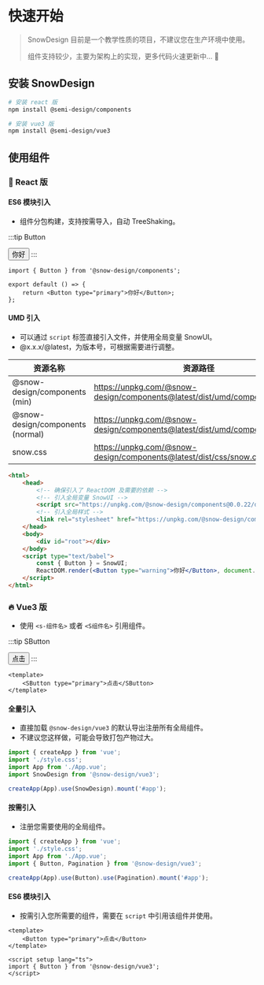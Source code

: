 
# 快速开始

> SnowDesign 目前是一个教学性质的项目，不建议您在生产环境中使用。
>
> 组件支持较少，主要为架构上的实现，更多代码火速更新中... 💪

## 安装 SnowDesign

```bash
# 安装 react 版
npm install @semi-design/components

# 安装 vue3 版
npm install @semi-design/vue3
```

## 使用组件

### 🚀 React 版

#### ES6 模块引入

-   组件分包构建，支持按需导入，自动 TreeShaking。

:::tip Button

<Button type="primary">你好</Button>
:::

```tsx
import { Button } from '@snow-design/components';

export default () => {
    return <Button type="primary">你好</Button>;
};
```

#### UMD 引入

-   可以通过 `script` 标签直接引入文件，并使用全局变量 SnowUI。
-   @x.x.x/@latest，为版本号，可根据需要进行调整。

| 资源名称                         | 资源路径                                                                    |
| -------------------------------- | --------------------------------------------------------------------------- |
| @snow-design/components (min)    | https://unpkg.com/@snow-design/components@latest/dist/umd/components.js     |
| @snow-design/components (normal) | https://unpkg.com/@snow-design/components@latest/dist/umd/components.min.js |
| snow.css                         | https://unpkg.com/@snow-design/components@latest/dist/css/snow.css          |

```html
<html>
    <head>
        <!-- 确保引入了 ReactDOM 及需要的依赖 -->
        <!-- 引入全局变量 SnowUI -->
        <script src="https://unpkg.com/@snow-design/components@0.0.22/dist/umd/components.js"></script>
        <!-- 引入全局样式 -->
        <link rel="stylesheet" href="https://unpkg.com/@snow-design/components@0.0.22/dist/css/snow.css" />
    </head>
    <body>
        <div id="root"></div>
    </body>
    <script type="text/babel">
        const { Button } = SnowUI;
        ReactDOM.render(<Button type="warning">你好</Button>, document.getElementById('root'));
    </script>
</html>
```

### 🔥 Vue3 版

-   使用 `<s-组件名>` 或者 `<S组件名>` 引用组件。

:::tip SButton

<Button type="primary">点击</Button>
:::

```vue
<template>
    <SButton type="primary">点击</SButton>
</template>
```

#### 全量引入

-   直接加载 `@snow-design/vue3` 的默认导出注册所有全局组件。
-   不建议您这样做，可能会导致打包产物过大。

```ts
import { createApp } from 'vue';
import './style.css';
import App from './App.vue';
import SnowDesign from '@snow-design/vue3';

createApp(App).use(SnowDesign).mount('#app');
```

#### 按需引入

-   注册您需要使用的全局组件。

```ts
import { createApp } from 'vue';
import './style.css';
import App from './App.vue';
import { Button, Pagination } from '@snow-design/vue3';

createApp(App).use(Button).use(Pagination).mount('#app');
```

#### ES6 模块引入

-   按需引入您所需要的组件，需要在 `script` 中引用该组件并使用。

```vue
<template>
    <Button type="primary">点击</Button>
</template>

<script setup lang="ts">
import { Button } from '@snow-design/vue3';
</script>
```
